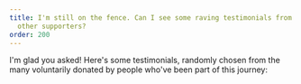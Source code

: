 ```yaml
---
title: I'm still on the fence. Can I see some raving testimonials from
  other supporters?
order: 200
---
```



I&apos;m glad you asked! Here&apos;s some testimonials, randomly
chosen from the many voluntarily donated by people who&apos;ve been
part of this journey:

<Testimonials />
